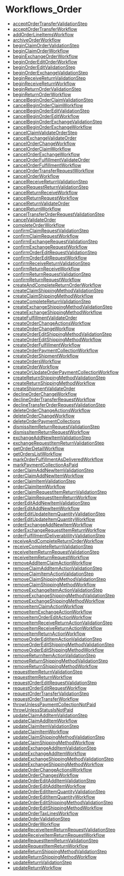 
# Workflows\_Order

- [acceptOrderTransferValidationStep](../Workflows_Order/functions/core_flows.Order.Workflows_Order.acceptOrderTransferValidationStep/page.mdx)
- [acceptOrderTransferWorkflow](../Workflows_Order/functions/core_flows.Order.Workflows_Order.acceptOrderTransferWorkflow/page.mdx)
- [addOrderLineItemsWorkflow](../Workflows_Order/functions/core_flows.Order.Workflows_Order.addOrderLineItemsWorkflow/page.mdx)
- [archiveOrderWorkflow](../Workflows_Order/functions/core_flows.Order.Workflows_Order.archiveOrderWorkflow/page.mdx)
- [beginClaimOrderValidationStep](../Workflows_Order/functions/core_flows.Order.Workflows_Order.beginClaimOrderValidationStep/page.mdx)
- [beginClaimOrderWorkflow](../Workflows_Order/functions/core_flows.Order.Workflows_Order.beginClaimOrderWorkflow/page.mdx)
- [beginExchangeOrderWorkflow](../Workflows_Order/functions/core_flows.Order.Workflows_Order.beginExchangeOrderWorkflow/page.mdx)
- [beginOrderEditOrderWorkflow](../Workflows_Order/functions/core_flows.Order.Workflows_Order.beginOrderEditOrderWorkflow/page.mdx)
- [beginOrderEditValidationStep](../Workflows_Order/functions/core_flows.Order.Workflows_Order.beginOrderEditValidationStep/page.mdx)
- [beginOrderExchangeValidationStep](../Workflows_Order/functions/core_flows.Order.Workflows_Order.beginOrderExchangeValidationStep/page.mdx)
- [beginReceiveReturnValidationStep](../Workflows_Order/functions/core_flows.Order.Workflows_Order.beginReceiveReturnValidationStep/page.mdx)
- [beginReceiveReturnWorkflow](../Workflows_Order/functions/core_flows.Order.Workflows_Order.beginReceiveReturnWorkflow/page.mdx)
- [beginReturnOrderValidationStep](../Workflows_Order/functions/core_flows.Order.Workflows_Order.beginReturnOrderValidationStep/page.mdx)
- [beginReturnOrderWorkflow](../Workflows_Order/functions/core_flows.Order.Workflows_Order.beginReturnOrderWorkflow/page.mdx)
- [cancelBeginOrderClaimValidationStep](../Workflows_Order/functions/core_flows.Order.Workflows_Order.cancelBeginOrderClaimValidationStep/page.mdx)
- [cancelBeginOrderClaimWorkflow](../Workflows_Order/functions/core_flows.Order.Workflows_Order.cancelBeginOrderClaimWorkflow/page.mdx)
- [cancelBeginOrderEditValidationStep](../Workflows_Order/functions/core_flows.Order.Workflows_Order.cancelBeginOrderEditValidationStep/page.mdx)
- [cancelBeginOrderEditWorkflow](../Workflows_Order/functions/core_flows.Order.Workflows_Order.cancelBeginOrderEditWorkflow/page.mdx)
- [cancelBeginOrderExchangeValidationStep](../Workflows_Order/functions/core_flows.Order.Workflows_Order.cancelBeginOrderExchangeValidationStep/page.mdx)
- [cancelBeginOrderExchangeWorkflow](../Workflows_Order/functions/core_flows.Order.Workflows_Order.cancelBeginOrderExchangeWorkflow/page.mdx)
- [cancelClaimValidateOrderStep](../Workflows_Order/functions/core_flows.Order.Workflows_Order.cancelClaimValidateOrderStep/page.mdx)
- [cancelExchangeValidateOrder](../Workflows_Order/functions/core_flows.Order.Workflows_Order.cancelExchangeValidateOrder/page.mdx)
- [cancelOrderChangeWorkflow](../Workflows_Order/functions/core_flows.Order.Workflows_Order.cancelOrderChangeWorkflow/page.mdx)
- [cancelOrderClaimWorkflow](../Workflows_Order/functions/core_flows.Order.Workflows_Order.cancelOrderClaimWorkflow/page.mdx)
- [cancelOrderExchangeWorkflow](../Workflows_Order/functions/core_flows.Order.Workflows_Order.cancelOrderExchangeWorkflow/page.mdx)
- [cancelOrderFulfillmentValidateOrder](../Workflows_Order/functions/core_flows.Order.Workflows_Order.cancelOrderFulfillmentValidateOrder/page.mdx)
- [cancelOrderFulfillmentWorkflow](../Workflows_Order/functions/core_flows.Order.Workflows_Order.cancelOrderFulfillmentWorkflow/page.mdx)
- [cancelOrderTransferRequestWorkflow](../Workflows_Order/functions/core_flows.Order.Workflows_Order.cancelOrderTransferRequestWorkflow/page.mdx)
- [cancelOrderWorkflow](../Workflows_Order/functions/core_flows.Order.Workflows_Order.cancelOrderWorkflow/page.mdx)
- [cancelReceiveReturnValidationStep](../Workflows_Order/functions/core_flows.Order.Workflows_Order.cancelReceiveReturnValidationStep/page.mdx)
- [cancelRequestReturnValidationStep](../Workflows_Order/functions/core_flows.Order.Workflows_Order.cancelRequestReturnValidationStep/page.mdx)
- [cancelReturnReceiveWorkflow](../Workflows_Order/functions/core_flows.Order.Workflows_Order.cancelReturnReceiveWorkflow/page.mdx)
- [cancelReturnRequestWorkflow](../Workflows_Order/functions/core_flows.Order.Workflows_Order.cancelReturnRequestWorkflow/page.mdx)
- [cancelReturnValidateOrder](../Workflows_Order/functions/core_flows.Order.Workflows_Order.cancelReturnValidateOrder/page.mdx)
- [cancelReturnWorkflow](../Workflows_Order/functions/core_flows.Order.Workflows_Order.cancelReturnWorkflow/page.mdx)
- [cancelTransferOrderRequestValidationStep](../Workflows_Order/functions/core_flows.Order.Workflows_Order.cancelTransferOrderRequestValidationStep/page.mdx)
- [cancelValidateOrder](../Workflows_Order/functions/core_flows.Order.Workflows_Order.cancelValidateOrder/page.mdx)
- [completeOrderWorkflow](../Workflows_Order/functions/core_flows.Order.Workflows_Order.completeOrderWorkflow/page.mdx)
- [confirmClaimRequestValidationStep](../Workflows_Order/functions/core_flows.Order.Workflows_Order.confirmClaimRequestValidationStep/page.mdx)
- [confirmClaimRequestWorkflow](../Workflows_Order/functions/core_flows.Order.Workflows_Order.confirmClaimRequestWorkflow/page.mdx)
- [confirmExchangeRequestValidationStep](../Workflows_Order/functions/core_flows.Order.Workflows_Order.confirmExchangeRequestValidationStep/page.mdx)
- [confirmExchangeRequestWorkflow](../Workflows_Order/functions/core_flows.Order.Workflows_Order.confirmExchangeRequestWorkflow/page.mdx)
- [confirmOrderEditRequestValidationStep](../Workflows_Order/functions/core_flows.Order.Workflows_Order.confirmOrderEditRequestValidationStep/page.mdx)
- [confirmOrderEditRequestWorkflow](../Workflows_Order/functions/core_flows.Order.Workflows_Order.confirmOrderEditRequestWorkflow/page.mdx)
- [confirmReceiveReturnValidationStep](../Workflows_Order/functions/core_flows.Order.Workflows_Order.confirmReceiveReturnValidationStep/page.mdx)
- [confirmReturnReceiveWorkflow](../Workflows_Order/functions/core_flows.Order.Workflows_Order.confirmReturnReceiveWorkflow/page.mdx)
- [confirmReturnRequestValidationStep](../Workflows_Order/functions/core_flows.Order.Workflows_Order.confirmReturnRequestValidationStep/page.mdx)
- [confirmReturnRequestWorkflow](../Workflows_Order/functions/core_flows.Order.Workflows_Order.confirmReturnRequestWorkflow/page.mdx)
- [createAndCompleteReturnOrderWorkflow](../Workflows_Order/functions/core_flows.Order.Workflows_Order.createAndCompleteReturnOrderWorkflow/page.mdx)
- [createClaimShippingMethodValidationStep](../Workflows_Order/functions/core_flows.Order.Workflows_Order.createClaimShippingMethodValidationStep/page.mdx)
- [createClaimShippingMethodWorkflow](../Workflows_Order/functions/core_flows.Order.Workflows_Order.createClaimShippingMethodWorkflow/page.mdx)
- [createCompleteReturnValidationStep](../Workflows_Order/functions/core_flows.Order.Workflows_Order.createCompleteReturnValidationStep/page.mdx)
- [createExchangeShippingMethodValidationStep](../Workflows_Order/functions/core_flows.Order.Workflows_Order.createExchangeShippingMethodValidationStep/page.mdx)
- [createExchangeShippingMethodWorkflow](../Workflows_Order/functions/core_flows.Order.Workflows_Order.createExchangeShippingMethodWorkflow/page.mdx)
- [createFulfillmentValidateOrder](../Workflows_Order/functions/core_flows.Order.Workflows_Order.createFulfillmentValidateOrder/page.mdx)
- [createOrderChangeActionsWorkflow](../Workflows_Order/functions/core_flows.Order.Workflows_Order.createOrderChangeActionsWorkflow/page.mdx)
- [createOrderChangeWorkflow](../Workflows_Order/functions/core_flows.Order.Workflows_Order.createOrderChangeWorkflow/page.mdx)
- [createOrderEditShippingMethodValidationStep](../Workflows_Order/functions/core_flows.Order.Workflows_Order.createOrderEditShippingMethodValidationStep/page.mdx)
- [createOrderEditShippingMethodWorkflow](../Workflows_Order/functions/core_flows.Order.Workflows_Order.createOrderEditShippingMethodWorkflow/page.mdx)
- [createOrderFulfillmentWorkflow](../Workflows_Order/functions/core_flows.Order.Workflows_Order.createOrderFulfillmentWorkflow/page.mdx)
- [createOrderPaymentCollectionWorkflow](../Workflows_Order/functions/core_flows.Order.Workflows_Order.createOrderPaymentCollectionWorkflow/page.mdx)
- [createOrderShipmentWorkflow](../Workflows_Order/functions/core_flows.Order.Workflows_Order.createOrderShipmentWorkflow/page.mdx)
- [createOrdersWorkflow](../Workflows_Order/functions/core_flows.Order.Workflows_Order.createOrdersWorkflow/page.mdx)
- [createOrderWorkflow](../Workflows_Order/functions/core_flows.Order.Workflows_Order.createOrderWorkflow/page.mdx)
- [createOrUpdateOrderPaymentCollectionWorkflow](../Workflows_Order/functions/core_flows.Order.Workflows_Order.createOrUpdateOrderPaymentCollectionWorkflow/page.mdx)
- [createReturnShippingMethodValidationStep](../Workflows_Order/functions/core_flows.Order.Workflows_Order.createReturnShippingMethodValidationStep/page.mdx)
- [createReturnShippingMethodWorkflow](../Workflows_Order/functions/core_flows.Order.Workflows_Order.createReturnShippingMethodWorkflow/page.mdx)
- [createShipmentValidateOrder](../Workflows_Order/functions/core_flows.Order.Workflows_Order.createShipmentValidateOrder/page.mdx)
- [declineOrderChangeWorkflow](../Workflows_Order/functions/core_flows.Order.Workflows_Order.declineOrderChangeWorkflow/page.mdx)
- [declineOrderTransferRequestWorkflow](../Workflows_Order/functions/core_flows.Order.Workflows_Order.declineOrderTransferRequestWorkflow/page.mdx)
- [declineTransferOrderRequestValidationStep](../Workflows_Order/functions/core_flows.Order.Workflows_Order.declineTransferOrderRequestValidationStep/page.mdx)
- [deleteOrderChangeActionsWorkflow](../Workflows_Order/functions/core_flows.Order.Workflows_Order.deleteOrderChangeActionsWorkflow/page.mdx)
- [deleteOrderChangeWorkflow](../Workflows_Order/functions/core_flows.Order.Workflows_Order.deleteOrderChangeWorkflow/page.mdx)
- [deleteOrderPaymentCollections](../Workflows_Order/functions/core_flows.Order.Workflows_Order.deleteOrderPaymentCollections/page.mdx)
- [dismissItemReturnRequestValidationStep](../Workflows_Order/functions/core_flows.Order.Workflows_Order.dismissItemReturnRequestValidationStep/page.mdx)
- [dismissItemReturnRequestWorkflow](../Workflows_Order/functions/core_flows.Order.Workflows_Order.dismissItemReturnRequestWorkflow/page.mdx)
- [exchangeAddNewItemValidationStep](../Workflows_Order/functions/core_flows.Order.Workflows_Order.exchangeAddNewItemValidationStep/page.mdx)
- [exchangeRequestItemReturnValidationStep](../Workflows_Order/functions/core_flows.Order.Workflows_Order.exchangeRequestItemReturnValidationStep/page.mdx)
- [getOrderDetailWorkflow](../Workflows_Order/functions/core_flows.Order.Workflows_Order.getOrderDetailWorkflow/page.mdx)
- [getOrdersListWorkflow](../Workflows_Order/functions/core_flows.Order.Workflows_Order.getOrdersListWorkflow/page.mdx)
- [markOrderFulfillmentAsDeliveredWorkflow](../Workflows_Order/functions/core_flows.Order.Workflows_Order.markOrderFulfillmentAsDeliveredWorkflow/page.mdx)
- [markPaymentCollectionAsPaid](../Workflows_Order/functions/core_flows.Order.Workflows_Order.markPaymentCollectionAsPaid/page.mdx)
- [orderClaimAddNewItemValidationStep](../Workflows_Order/functions/core_flows.Order.Workflows_Order.orderClaimAddNewItemValidationStep/page.mdx)
- [orderClaimAddNewItemWorkflow](../Workflows_Order/functions/core_flows.Order.Workflows_Order.orderClaimAddNewItemWorkflow/page.mdx)
- [orderClaimItemValidationStep](../Workflows_Order/functions/core_flows.Order.Workflows_Order.orderClaimItemValidationStep/page.mdx)
- [orderClaimItemWorkflow](../Workflows_Order/functions/core_flows.Order.Workflows_Order.orderClaimItemWorkflow/page.mdx)
- [orderClaimRequestItemReturnValidationStep](../Workflows_Order/functions/core_flows.Order.Workflows_Order.orderClaimRequestItemReturnValidationStep/page.mdx)
- [orderClaimRequestItemReturnWorkflow](../Workflows_Order/functions/core_flows.Order.Workflows_Order.orderClaimRequestItemReturnWorkflow/page.mdx)
- [orderEditAddNewItemValidationStep](../Workflows_Order/functions/core_flows.Order.Workflows_Order.orderEditAddNewItemValidationStep/page.mdx)
- [orderEditAddNewItemWorkflow](../Workflows_Order/functions/core_flows.Order.Workflows_Order.orderEditAddNewItemWorkflow/page.mdx)
- [orderEditUpdateItemQuantityValidationStep](../Workflows_Order/functions/core_flows.Order.Workflows_Order.orderEditUpdateItemQuantityValidationStep/page.mdx)
- [orderEditUpdateItemQuantityWorkflow](../Workflows_Order/functions/core_flows.Order.Workflows_Order.orderEditUpdateItemQuantityWorkflow/page.mdx)
- [orderExchangeAddNewItemWorkflow](../Workflows_Order/functions/core_flows.Order.Workflows_Order.orderExchangeAddNewItemWorkflow/page.mdx)
- [orderExchangeRequestItemReturnWorkflow](../Workflows_Order/functions/core_flows.Order.Workflows_Order.orderExchangeRequestItemReturnWorkflow/page.mdx)
- [orderFulfillmentDeliverablilityValidationStep](../Workflows_Order/functions/core_flows.Order.Workflows_Order.orderFulfillmentDeliverablilityValidationStep/page.mdx)
- [receiveAndCompleteReturnOrderWorkflow](../Workflows_Order/functions/core_flows.Order.Workflows_Order.receiveAndCompleteReturnOrderWorkflow/page.mdx)
- [receiveCompleteReturnValidationStep](../Workflows_Order/functions/core_flows.Order.Workflows_Order.receiveCompleteReturnValidationStep/page.mdx)
- [receiveItemReturnRequestValidationStep](../Workflows_Order/functions/core_flows.Order.Workflows_Order.receiveItemReturnRequestValidationStep/page.mdx)
- [receiveItemReturnRequestWorkflow](../Workflows_Order/functions/core_flows.Order.Workflows_Order.receiveItemReturnRequestWorkflow/page.mdx)
- [removeAddItemClaimActionWorkflow](../Workflows_Order/functions/core_flows.Order.Workflows_Order.removeAddItemClaimActionWorkflow/page.mdx)
- [removeClaimAddItemActionValidationStep](../Workflows_Order/functions/core_flows.Order.Workflows_Order.removeClaimAddItemActionValidationStep/page.mdx)
- [removeClaimItemActionValidationStep](../Workflows_Order/functions/core_flows.Order.Workflows_Order.removeClaimItemActionValidationStep/page.mdx)
- [removeClaimShippingMethodValidationStep](../Workflows_Order/functions/core_flows.Order.Workflows_Order.removeClaimShippingMethodValidationStep/page.mdx)
- [removeClaimShippingMethodWorkflow](../Workflows_Order/functions/core_flows.Order.Workflows_Order.removeClaimShippingMethodWorkflow/page.mdx)
- [removeExchangeItemActionValidationStep](../Workflows_Order/functions/core_flows.Order.Workflows_Order.removeExchangeItemActionValidationStep/page.mdx)
- [removeExchangeShippingMethodValidationStep](../Workflows_Order/functions/core_flows.Order.Workflows_Order.removeExchangeShippingMethodValidationStep/page.mdx)
- [removeExchangeShippingMethodWorkflow](../Workflows_Order/functions/core_flows.Order.Workflows_Order.removeExchangeShippingMethodWorkflow/page.mdx)
- [removeItemClaimActionWorkflow](../Workflows_Order/functions/core_flows.Order.Workflows_Order.removeItemClaimActionWorkflow/page.mdx)
- [removeItemExchangeActionWorkflow](../Workflows_Order/functions/core_flows.Order.Workflows_Order.removeItemExchangeActionWorkflow/page.mdx)
- [removeItemOrderEditActionWorkflow](../Workflows_Order/functions/core_flows.Order.Workflows_Order.removeItemOrderEditActionWorkflow/page.mdx)
- [removeItemReceiveReturnActionValidationStep](../Workflows_Order/functions/core_flows.Order.Workflows_Order.removeItemReceiveReturnActionValidationStep/page.mdx)
- [removeItemReceiveReturnActionWorkflow](../Workflows_Order/functions/core_flows.Order.Workflows_Order.removeItemReceiveReturnActionWorkflow/page.mdx)
- [removeItemReturnActionWorkflow](../Workflows_Order/functions/core_flows.Order.Workflows_Order.removeItemReturnActionWorkflow/page.mdx)
- [removeOrderEditItemActionValidationStep](../Workflows_Order/functions/core_flows.Order.Workflows_Order.removeOrderEditItemActionValidationStep/page.mdx)
- [removeOrderEditShippingMethodValidationStep](../Workflows_Order/functions/core_flows.Order.Workflows_Order.removeOrderEditShippingMethodValidationStep/page.mdx)
- [removeOrderEditShippingMethodWorkflow](../Workflows_Order/functions/core_flows.Order.Workflows_Order.removeOrderEditShippingMethodWorkflow/page.mdx)
- [removeReturnItemActionValidationStep](../Workflows_Order/functions/core_flows.Order.Workflows_Order.removeReturnItemActionValidationStep/page.mdx)
- [removeReturnShippingMethodValidationStep](../Workflows_Order/functions/core_flows.Order.Workflows_Order.removeReturnShippingMethodValidationStep/page.mdx)
- [removeReturnShippingMethodWorkflow](../Workflows_Order/functions/core_flows.Order.Workflows_Order.removeReturnShippingMethodWorkflow/page.mdx)
- [requestItemReturnValidationStep](../Workflows_Order/functions/core_flows.Order.Workflows_Order.requestItemReturnValidationStep/page.mdx)
- [requestItemReturnWorkflow](../Workflows_Order/functions/core_flows.Order.Workflows_Order.requestItemReturnWorkflow/page.mdx)
- [requestOrderEditRequestValidationStep](../Workflows_Order/functions/core_flows.Order.Workflows_Order.requestOrderEditRequestValidationStep/page.mdx)
- [requestOrderEditRequestWorkflow](../Workflows_Order/functions/core_flows.Order.Workflows_Order.requestOrderEditRequestWorkflow/page.mdx)
- [requestOrderTransferValidationStep](../Workflows_Order/functions/core_flows.Order.Workflows_Order.requestOrderTransferValidationStep/page.mdx)
- [requestOrderTransferWorkflow](../Workflows_Order/functions/core_flows.Order.Workflows_Order.requestOrderTransferWorkflow/page.mdx)
- [throwUnlessPaymentCollectionNotPaid](../Workflows_Order/functions/core_flows.Order.Workflows_Order.throwUnlessPaymentCollectionNotPaid/page.mdx)
- [throwUnlessStatusIsNotPaid](../Workflows_Order/functions/core_flows.Order.Workflows_Order.throwUnlessStatusIsNotPaid/page.mdx)
- [updateClaimAddItemValidationStep](../Workflows_Order/functions/core_flows.Order.Workflows_Order.updateClaimAddItemValidationStep/page.mdx)
- [updateClaimAddItemWorkflow](../Workflows_Order/functions/core_flows.Order.Workflows_Order.updateClaimAddItemWorkflow/page.mdx)
- [updateClaimItemValidationStep](../Workflows_Order/functions/core_flows.Order.Workflows_Order.updateClaimItemValidationStep/page.mdx)
- [updateClaimItemWorkflow](../Workflows_Order/functions/core_flows.Order.Workflows_Order.updateClaimItemWorkflow/page.mdx)
- [updateClaimShippingMethodValidationStep](../Workflows_Order/functions/core_flows.Order.Workflows_Order.updateClaimShippingMethodValidationStep/page.mdx)
- [updateClaimShippingMethodWorkflow](../Workflows_Order/functions/core_flows.Order.Workflows_Order.updateClaimShippingMethodWorkflow/page.mdx)
- [updateExchangeAddItemValidationStep](../Workflows_Order/functions/core_flows.Order.Workflows_Order.updateExchangeAddItemValidationStep/page.mdx)
- [updateExchangeAddItemWorkflow](../Workflows_Order/functions/core_flows.Order.Workflows_Order.updateExchangeAddItemWorkflow/page.mdx)
- [updateExchangeShippingMethodValidationStep](../Workflows_Order/functions/core_flows.Order.Workflows_Order.updateExchangeShippingMethodValidationStep/page.mdx)
- [updateExchangeShippingMethodWorkflow](../Workflows_Order/functions/core_flows.Order.Workflows_Order.updateExchangeShippingMethodWorkflow/page.mdx)
- [updateOrderChangeActionsWorkflow](../Workflows_Order/functions/core_flows.Order.Workflows_Order.updateOrderChangeActionsWorkflow/page.mdx)
- [updateOrderChangesWorkflow](../Workflows_Order/functions/core_flows.Order.Workflows_Order.updateOrderChangesWorkflow/page.mdx)
- [updateOrderEditAddItemValidationStep](../Workflows_Order/functions/core_flows.Order.Workflows_Order.updateOrderEditAddItemValidationStep/page.mdx)
- [updateOrderEditAddItemWorkflow](../Workflows_Order/functions/core_flows.Order.Workflows_Order.updateOrderEditAddItemWorkflow/page.mdx)
- [updateOrderEditItemQuantityValidationStep](../Workflows_Order/functions/core_flows.Order.Workflows_Order.updateOrderEditItemQuantityValidationStep/page.mdx)
- [updateOrderEditItemQuantityWorkflow](../Workflows_Order/functions/core_flows.Order.Workflows_Order.updateOrderEditItemQuantityWorkflow/page.mdx)
- [updateOrderEditShippingMethodValidationStep](../Workflows_Order/functions/core_flows.Order.Workflows_Order.updateOrderEditShippingMethodValidationStep/page.mdx)
- [updateOrderEditShippingMethodWorkflow](../Workflows_Order/functions/core_flows.Order.Workflows_Order.updateOrderEditShippingMethodWorkflow/page.mdx)
- [updateOrderTaxLinesWorkflow](../Workflows_Order/functions/core_flows.Order.Workflows_Order.updateOrderTaxLinesWorkflow/page.mdx)
- [updateOrderValidationStep](../Workflows_Order/functions/core_flows.Order.Workflows_Order.updateOrderValidationStep/page.mdx)
- [updateOrderWorkflow](../Workflows_Order/functions/core_flows.Order.Workflows_Order.updateOrderWorkflow/page.mdx)
- [updateReceiveItemReturnRequestValidationStep](../Workflows_Order/functions/core_flows.Order.Workflows_Order.updateReceiveItemReturnRequestValidationStep/page.mdx)
- [updateReceiveItemReturnRequestWorkflow](../Workflows_Order/functions/core_flows.Order.Workflows_Order.updateReceiveItemReturnRequestWorkflow/page.mdx)
- [updateRequestItemReturnValidationStep](../Workflows_Order/functions/core_flows.Order.Workflows_Order.updateRequestItemReturnValidationStep/page.mdx)
- [updateRequestItemReturnWorkflow](../Workflows_Order/functions/core_flows.Order.Workflows_Order.updateRequestItemReturnWorkflow/page.mdx)
- [updateReturnShippingMethodValidationStep](../Workflows_Order/functions/core_flows.Order.Workflows_Order.updateReturnShippingMethodValidationStep/page.mdx)
- [updateReturnShippingMethodWorkflow](../Workflows_Order/functions/core_flows.Order.Workflows_Order.updateReturnShippingMethodWorkflow/page.mdx)
- [updateReturnValidationStep](../Workflows_Order/functions/core_flows.Order.Workflows_Order.updateReturnValidationStep/page.mdx)
- [updateReturnWorkflow](../Workflows_Order/functions/core_flows.Order.Workflows_Order.updateReturnWorkflow/page.mdx)
